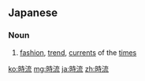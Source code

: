 ==Japanese==
{{ja-kanjitab|じ|りゅう|yomi=on}}

===Noun===
{{ja-noun|じりゅう}}

# [[fashion]], [[trend]], [[current]]s of the [[time]]s

[[ko:時流]]
[[mg:時流]]
[[ja:時流]]
[[zh:時流]]